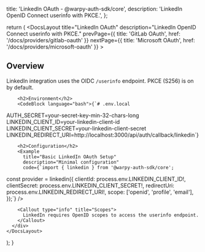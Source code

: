 
  title: 'LinkedIn OAuth - @warpy-auth-sdk/core',
  description: 'LinkedIn OpenID Connect userinfo with PKCE.',
};

  return (
    <DocsLayout
      title="LinkedIn OAuth"
      description="LinkedIn OpenID Connect userinfo with PKCE."
      prevPage={{ title: 'GitLab OAuth', href: '/docs/providers/gitlab-oauth' }}
      nextPage={{ title: 'Microsoft OAuth', href: '/docs/providers/microsoft-oauth' }}
    >
      <div>
        <h2>Overview</h2>
        <p>
          LinkedIn integration uses the OIDC <code>/userinfo</code> endpoint. PKCE (S256) is on by default.
        </p>

        <h2>Environment</h2>
        <CodeBlock language="bash">{`# .env.local
AUTH_SECRET=your-secret-key-min-32-chars-long
LINKEDIN_CLIENT_ID=your-linkedin-client-id
LINKEDIN_CLIENT_SECRET=your-linkedin-client-secret
LINKEDIN_REDIRECT_URI=http://localhost:3000/api/auth/callback/linkedin`}</CodeBlock>

        <h2>Configuration</h2>
        <Example
          title="Basic LinkedIn OAuth Setup"
          description="Minimal configuration"
          code={`import { linkedin } from '@warpy-auth-sdk/core';

const provider = linkedin({
  clientId: process.env.LINKEDIN_CLIENT_ID!,
  clientSecret: process.env.LINKEDIN_CLIENT_SECRET!,
  redirectUri: process.env.LINKEDIN_REDIRECT_URI!,
  scope: ['openid', 'profile', 'email'],
});`}
        />

        <Callout type="info" title="Scopes">
          LinkedIn requires OpenID scopes to access the userinfo endpoint.
        </Callout>
      </div>
    </DocsLayout>
  );
}


